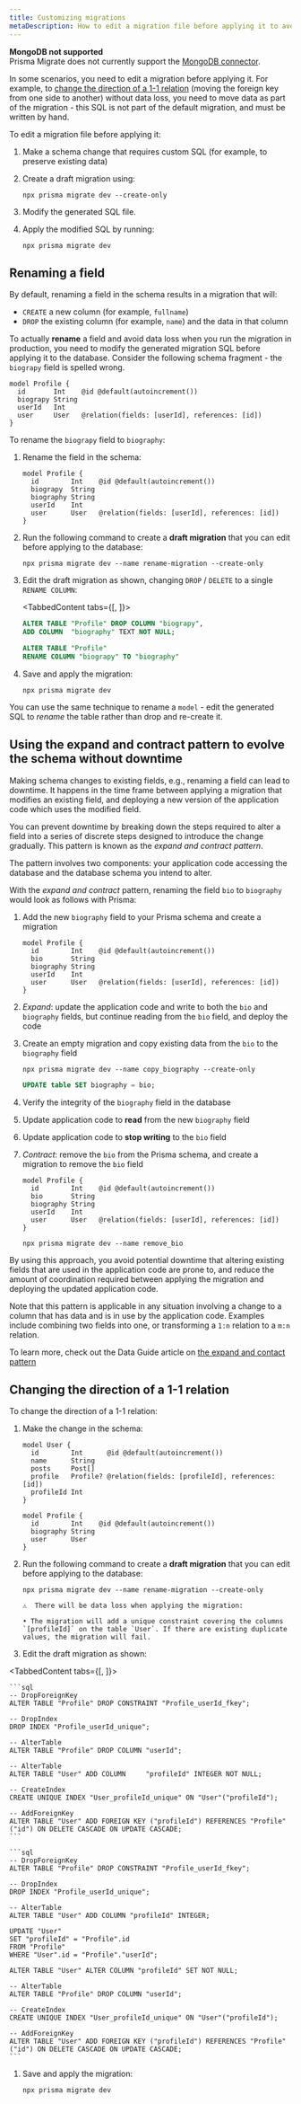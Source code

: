 ```yaml
---
title: Customizing migrations
metaDescription: How to edit a migration file before applying it to avoid data loss in production.
---
```


<TopBlock>

<Admonition type="warning">

**MongoDB not supported** <br />
Prisma Migrate does not currently support the [MongoDB connector](../../../concepts/database-connectors/mongodb).

</Admonition>

In some scenarios, you need to edit a migration before applying it. For example, to [change the direction of a 1-1 relation](#changing-the-direction-of-a-1-1-relation) (moving the foreign key from one side to another) without data loss, you need to move data as part of the migration - this SQL is not part of the default migration, and must be written by hand.

To edit a migration file before applying it:

1. Make a schema change that requires custom SQL (for example, to preserve existing data)
1. Create a draft migration using:

   ```terminal
   npx prisma migrate dev --create-only
   ```

1. Modify the generated SQL file.
1. Apply the modified SQL by running:

   ```terminal
   npx prisma migrate dev
   ```

</TopBlock>

## Renaming a field

By default, renaming a field in the schema results in a migration that will:

- `CREATE` a new column (for example, `fullname`)
- `DROP` the existing column (for example, `name`) and the data in that column

To actually **rename** a field and avoid data loss when you run the migration in production, you need to modify the generated migration SQL before applying it to the database. Consider the following schema fragment - the `biograpy` field is spelled wrong.

```prisma highlight=3;normal;
model Profile {
  id       Int    @id @default(autoincrement())
  biograpy String
  userId   Int
  user     User   @relation(fields: [userId], references: [id])
}
```

To rename the `biograpy` field to `biography`:

1. Rename the field in the schema:

   ```prisma highlight=3;delete|4;add;
   model Profile {
     id        Int    @id @default(autoincrement())
     biograpy  String
     biography String
     userId    Int
     user      User   @relation(fields: [userId], references: [id])
   }
   ```

1. Run the following command to create a **draft migration** that you can edit before applying to the database:

   ```terminal
   npx prisma migrate dev --name rename-migration --create-only
   ```

1. Edit the draft migration as shown, changing `DROP` / `DELETE` to a single `RENAME COLUMN`:

   <TabbedContent tabs={[<FileWithIcon text="Before" icon="code"/>, <FileWithIcon text="After" icon="code" />]}>

   <tab>

   ```sql file=./prisma/migrations/20210308092620_rename_migration/migration.sql
   ALTER TABLE "Profile" DROP COLUMN "biograpy",
   ADD COLUMN  "biography" TEXT NOT NULL;
   ```

   </tab>

   <tab>

   ```sql file=./prisma/migrations/20210308092620_rename_migration/migration.sql
   ALTER TABLE "Profile"
   RENAME COLUMN "biograpy" TO "biography"
   ```

   </tab>

   </TabbedContent>

1. Save and apply the migration:

   ```terminal
   npx prisma migrate dev
   ```

You can use the same technique to rename a `model` - edit the generated SQL to _rename_ the table rather than drop and re-create it.

## Using the expand and contract pattern to evolve the schema without downtime

Making schema changes to existing fields, e.g., renaming a field can lead to downtime. It happens in the time frame between applying a migration that modifies an existing field, and deploying a new version of the application code which uses the modified field.

You can prevent downtime by breaking down the steps required to alter a field into a series of discrete steps designed to introduce the change gradually. This pattern is known as the _expand and contract pattern_.

The pattern involves two components: your application code accessing the database and the database schema you intend to alter.

With the _expand and contract_ pattern, renaming the field `bio` to `biography` would look as follows with Prisma:

1. Add the new `biography` field to your Prisma schema and create a migration

   ```prisma highlight=4;add;
   model Profile {
     id        Int    @id @default(autoincrement())
     bio       String
     biography String
     userId    Int
     user      User   @relation(fields: [userId], references: [id])
   }
   ```

2. _Expand_: update the application code and write to both the `bio` and `biography` fields, but continue reading from the `bio` field, and deploy the code
3. Create an empty migration and copy existing data from the `bio` to the `biography` field

   ```terminal
   npx prisma migrate dev --name copy_biography --create-only
   ```

   ```sql file=prisma/migrations/20210420000000_copy_biography/migration.sql
   UPDATE table SET biography = bio;
   ```

4. Verify the integrity of the `biography` field in the database
5. Update application code to **read** from the new `biography` field
6. Update application code to **stop writing** to the `bio` field
7. _Contract_: remove the `bio` from the Prisma schema, and create a migration to remove the `bio` field

   ```prisma highlight=3;delete;
   model Profile {
     id        Int    @id @default(autoincrement())
     bio       String
     biography String
     userId    Int
     user      User   @relation(fields: [userId], references: [id])
   }
   ```

   ```terminal
   npx prisma migrate dev --name remove_bio
   ```

By using this approach, you avoid potential downtime that altering existing fields that are used in the application code are prone to, and reduce the amount of coordination required between applying the migration and deploying the updated application code.

Note that this pattern is applicable in any situation involving a change to a column that has data and is in use by the application code. Examples include combining two fields into one, or transforming a `1:n` relation to a `m:n` relation.

To learn more, check out the Data Guide article on [the expand and contact pattern](https://www.prisma.io/dataguide/types/relational/expand-and-contract-pattern)

## Changing the direction of a 1-1 relation

To change the direction of a 1-1 relation:

1. Make the change in the schema:

   ```prisma
   model User {
     id        Int      @id @default(autoincrement())
     name      String
     posts     Post[]
     profile   Profile? @relation(fields: [profileId], references: [id])
     profileId Int
   }
   
   model Profile {
     id        Int    @id @default(autoincrement())
     biography String
     user      User
   }
   ```

1. Run the following command to create a **draft migration** that you can edit before applying to the database:

   <CodeWithResult expanded={true}>

   <cmd>

   ```terminal
   npx prisma migrate dev --name rename-migration --create-only
   ```

   </cmd>

   <cmdResult>

   ```
   ⚠️  There will be data loss when applying the migration:

   • The migration will add a unique constraint covering the columns `[profileId]` on the table `User`. If there are existing duplicate values, the migration will fail.
   ```

   </cmdResult>

   </CodeWithResult>

1. Edit the draft migration as shown:

  <TabbedContent tabs={[<FileWithIcon text="Before" icon="code"/>, <FileWithIcon text="After" icon="code"/>]}>

  <tab>

    ```sql
    -- DropForeignKey
    ALTER TABLE "Profile" DROP CONSTRAINT "Profile_userId_fkey";

    -- DropIndex
    DROP INDEX "Profile_userId_unique";

    -- AlterTable
    ALTER TABLE "Profile" DROP COLUMN "userId";

    -- AlterTable
    ALTER TABLE "User" ADD COLUMN     "profileId" INTEGER NOT NULL;

    -- CreateIndex
    CREATE UNIQUE INDEX "User_profileId_unique" ON "User"("profileId");

    -- AddForeignKey
    ALTER TABLE "User" ADD FOREIGN KEY ("profileId") REFERENCES "Profile"("id") ON DELETE CASCADE ON UPDATE CASCADE;
    ```

  </tab>

  <tab>

    ```sql
    -- DropForeignKey
    ALTER TABLE "Profile" DROP CONSTRAINT "Profile_userId_fkey";

    -- DropIndex
    DROP INDEX "Profile_userId_unique";

    -- AlterTable
    ALTER TABLE "User" ADD COLUMN "profileId" INTEGER;

    UPDATE "User"
    SET "profileId" = "Profile".id
    FROM "Profile"
    WHERE "User".id = "Profile"."userId";

    ALTER TABLE "User" ALTER COLUMN "profileId" SET NOT NULL;

    -- AlterTable
    ALTER TABLE "Profile" DROP COLUMN "userId";

    -- CreateIndex
    CREATE UNIQUE INDEX "User_profileId_unique" ON "User"("profileId");

    -- AddForeignKey
    ALTER TABLE "User" ADD FOREIGN KEY ("profileId") REFERENCES "Profile"("id") ON DELETE CASCADE ON UPDATE CASCADE;
    ```

  </tab>

  </TabbedContent>

1. Save and apply the migration:

   ```terminal
   npx prisma migrate dev
   ```
